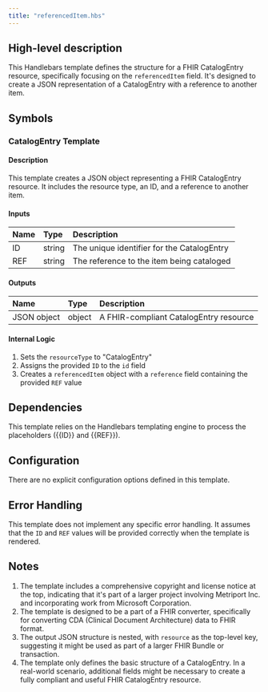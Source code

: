 ```yaml
---
title: "referencedItem.hbs"
---
```


## High-level description
This Handlebars template defines the structure for a FHIR CatalogEntry resource, specifically focusing on the `referencedItem` field. It's designed to create a JSON representation of a CatalogEntry with a reference to another item.

## Symbols

### CatalogEntry Template
#### Description
This template creates a JSON object representing a FHIR CatalogEntry resource. It includes the resource type, an ID, and a reference to another item.

#### Inputs
| Name | Type | Description |
|:-----|:-----|:------------|
| ID | string | The unique identifier for the CatalogEntry |
| REF | string | The reference to the item being cataloged |

#### Outputs
| Name | Type | Description |
|:-----|:-----|:------------|
| JSON object | object | A FHIR-compliant CatalogEntry resource |

#### Internal Logic
1. Sets the `resourceType` to "CatalogEntry"
2. Assigns the provided `ID` to the `id` field
3. Creates a `referencedItem` object with a `reference` field containing the provided `REF` value

## Dependencies
This template relies on the Handlebars templating engine to process the placeholders ({{ID}} and {{REF}}).

## Configuration
There are no explicit configuration options defined in this template.

## Error Handling
This template does not implement any specific error handling. It assumes that the `ID` and `REF` values will be provided correctly when the template is rendered.

## Notes
1. The template includes a comprehensive copyright and license notice at the top, indicating that it's part of a larger project involving Metriport Inc. and incorporating work from Microsoft Corporation.
2. The template is designed to be a part of a FHIR converter, specifically for converting CDA (Clinical Document Architecture) data to FHIR format.
3. The output JSON structure is nested, with `resource` as the top-level key, suggesting it might be used as part of a larger FHIR Bundle or transaction.
4. The template only defines the basic structure of a CatalogEntry. In a real-world scenario, additional fields might be necessary to create a fully compliant and useful FHIR CatalogEntry resource.